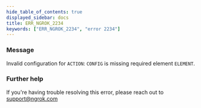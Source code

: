 ```yaml
---
hide_table_of_contents: true
displayed_sidebar: docs
title: ERR_NGROK_2234
keywords: ["ERR_NGROK_2234", "error 2234"]
---
```


### Message

Invalid configuration for `ACTION`: `CONFIG` is missing required element `ELEMENT`.

### Further help

If you're having trouble resolving this error, please reach out to [support@ngrok.com](mailto:support@ngrok.com?subject=Help%20with%20ERR_NGROK_2234)
